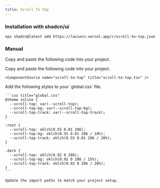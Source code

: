 ```yaml
---
title: Scroll To Top
---
```


<ComponentPreview name="scroll-to-top-demo" />

### Installation with shadcn/ui

```package-install
npx shadcn@latest add https://laviecn.vercel.app/r/scroll-to-top.json
```

### Manual

Copy and paste the following code into your project.

<Steps>
  <Step>
    Copy and paste the following code into your project.

    <ComponentSource name="scroll-to-top" title="scroll-to-top.tsx" />

  </Step>
  <Step>
    Add the following styles to your `global.css` file.

    ```css title="global.css"
    @theme inline {
      --scroll-top: var(--scroll-top);
      --scroll-top-bg: var(--scroll-top-bg);
      --scroll-top-track: var(--scroll-top-track);
    }

    :root {
      --scroll-top: oklch(0.55 0.01 286);
      --scroll-top-bg: oklch(0.55 0.01 286 / 10%);
      --scroll-top-track: oklch(0.55 0.01 286 / 20%);
    }

    .dark {
      --scroll-top: oklch(0.92 0 286);
      --scroll-top-bg: oklch(0.92 0 286 / 15%);
      --scroll-top-track: oklch(0.92 0 286 / 20%);
    }
    ```

  </Step>
  <Step>

    Update the import paths to match your project setup.

  </Step>
</Steps>
